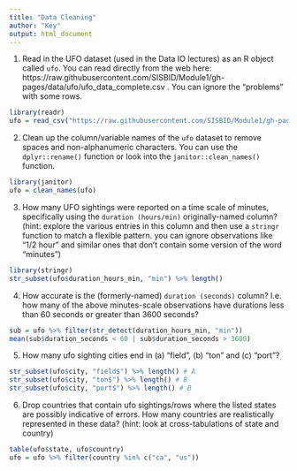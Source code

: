 ```yaml
---
title: "Data Cleaning"
author: "Key"
output: html_document
---
```



1. Read in the UFO dataset (used in the Data IO lectures) as an R object called `ufo`.
You can read directly from the web here: https://raw.githubusercontent.com/SISBID/Module1/gh-pages/data/ufo/ufo_data_complete.csv . 
You can ignore the "problems" with some rows. 

```r
library(readr)
ufo = read_csv("https://raw.githubusercontent.com/SISBID/Module1/gh-pages/data/ufo/ufo_data_complete.csv")
```

2. Clean up the column/variable names of the `ufo` dataset to remove spaces and non-alphanumeric characters. You can use the `dplyr::rename()` function or look into the `janitor::clean_names()` function. 

```r
library(janitor)
ufo = clean_names(ufo)
```

3. How many UFO sightings were reported on a time scale of minutes, specifically using the `duration (hours/min)` originally-named column? (hint: explore the various entries in this column and then use a `stringr` function to match a flexible pattern. you can ignore observations like "1/2 hour" and similar ones that don't contain some version of the word "minutes")

```r
library(stringr)
str_subset(ufo$duration_hours_min, "min") %>% length()
```

4. How accurate is the (formerly-named) `duration (seconds)` column? I.e. how many of the above minutes-scale observations have durations less than 60 seconds or greater than 3600 seconds? 

```r
sub = ufo %>% filter(str_detect(duration_hours_min, "min"))
mean(sub$duration_seconds < 60 | sub$duration_seconds > 3600)
```

5. How many ufo sighting cities end in (a) "field", (b) "ton" and (c) "port"?


```r
str_subset(ufo$city, "field$") %>% length() # A
str_subset(ufo$city, "ton$") %>% length() # B
str_subset(ufo$city, "port$") %>% length() # B
```

6. Drop countries that contain ufo sightings/rows where the listed states are possibly indicative of errors. How many countries are realistically represented in these data? (hint: look at cross-tabulations of state and country)

```r
table(ufo$state, ufo$country)
ufo = ufo %>% filter(country %in% c("ca", "us"))
```
